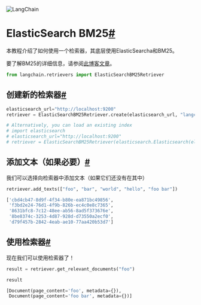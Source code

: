 

<Head>
  <script>
    {
      `(function() {
         var _hmt = _hmt || [];
(function() {
  var hm = document.createElement("script");
  hm.src = "https://hm.baidu.com/hm.js?e60fb290e204e04c5cb6f79b0ac1e697";
  var s = document.getElementsByTagName("script")[0]; 
  s.parentNode.insertBefore(hm, s);
})();
       })();`
    }
  </script>
</Head>

![LangChain](https://pica.zhimg.com/50/v2-56e8bbb52aa271012541c1fe1ceb11a2_r.gif)





ElasticSearch BM25[#](#elasticsearch-bm25 "本标题的永久链接")
=====================================================

本教程介绍了如何使用一个检索器，其底层使用ElasticSearcha和BM25。

要了解BM25的详细信息，请参阅[此博客文章](https://www.elastic.co/blog/practical-bm25-part-2-the-bm25-algorithm-and-its-variables)。

```python
from langchain.retrievers import ElasticSearchBM25Retriever

```

创建新的检索器[#](#create-new-retriever "本标题的永久链接")
--------------------------------------------

```python
elasticsearch_url="http://localhost:9200"
retriever = ElasticSearchBM25Retriever.create(elasticsearch_url, "langchain-index-4")

```

```python
# Alternatively, you can load an existing index
# import elasticsearch
# elasticsearch_url="http://localhost:9200"
# retriever = ElasticSearchBM25Retriever(elasticsearch.Elasticsearch(elasticsearch_url), "langchain-index")

```

添加文本（如果必要）[#](#add-texts-if-necessary "本标题的永久链接")
-------------------------------------------------

我们可以选择向检索器中添加文本（如果它们还没有在其中）

```python
retriever.add_texts(["foo", "bar", "world", "hello", "foo bar"])

```

```python
['cbd4cb47-8d9f-4f34-b80e-ea871bc49856',
 'f3bd2e24-76d1-4f9b-826b-ec4c0e8c7365',
 '8631bfc8-7c12-48ee-ab56-8ad5f373676e',
 '8be8374c-3253-4d87-928d-d73550a2ecf0',
 'd79f457b-2842-4eab-ae10-77aa420b53d7']

```

使用检索器[#](#use-retriever "本标题的永久链接")
-----------------------------------

现在我们可以使用检索器了！

```python
result = retriever.get_relevant_documents("foo")

```

```python
result

```

```python
[Document(page_content='foo', metadata={}),
 Document(page_content='foo bar', metadata={})]

```


